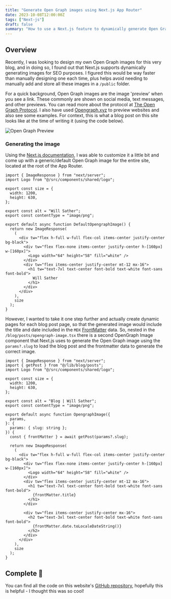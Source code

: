 ```yaml
---
title: "Generate Open Graph images using Next.js App Router"
date: 2023-10-08T12:00:00Z
tags: ["Next-js"]
draft: false
summary: "How to use a Next.js feature to dynamically generate Open Graph / Twitter images styled with Tailwind."
---
```


## Overview

Recently, I was looking to design my own Open Graph images for this very blog, and in doing so, I found out that Next.js
supports dynamically generating images for SEO purposes. I figured this would be way faster than manually designing one each time,
plus helps avoid needing to manually add and store all these images in a `/public` folder.

For a quick background, Open Graph images are the image 'preview' when you see a link. These commonly are shown on social media,
text messages, and other previews. You can read more about the protocol at [The Open Graph Protocol](https://ogp.me/). I also
have used [Opengraph.xyz](https://www.opengraph.xyz/) to preview websites and also see some examples. For context, this is what a blog post on this
site looks like at the time of writing it (using the code below).

<Image
  alt="Open Graph Preview"
  src="/assets/blog/images/nextjs-open-graph-images/preview.png"
  width={2214}
  height={1596}
/>

### Generating the image

Using the [Next.js documentation](https://nextjs.org/docs/app/api-reference/file-conventions/metadata/opengraph-image),
I was able to customize it a little bit and come up with a generic/default Open Graph image for the entire site,
located at the root of the App Router.

```tsx fileName="/app/opengraph-image.tsx"
import { ImageResponse } from "next/server";
import Logo from "@/src/components/shared/logo";

export const size = {
  width: 1200,
  height: 630,
};

export const alt = "Will Sather";
export const contentType = "image/png";

export default async function DefaultOpengraphImage() {
  return new ImageResponse(
    (
      <div tw="flex h-full w-full flex-col items-center justify-center bg-black">
        <div tw="flex flex-none items-center justify-center h-[160px] w-[160px]">
          <Logo width="64" height="58" fill="white" />
        </div>
        <div tw="flex items-center justify-center mt-12 mx-16">
          <h1 tw="text-7xl text-center font-bold text-white font-sans font-bold">
            Will Sather
          </h1>
        </div>
      </div>
    ),
    size
  );
}
```

However, I wanted to take it one step further and actually create dynamic pages for each blog post page, so that the generated
image would include the title and date included in the `MDX` [FrontMatter](https://www.npmjs.com/package/front-matter) data.
So, nested in the `/blog/posts/opengraph-image.tsx` there is a second OpenGraph Image component that Next.js uses to
generate the Open Graph image using the `params?.slug` to load the blog post and the frontmatter data to generate the correct image.

```tsx fileName="/app/blog/posts/[slug]/opengraph-image.tsx"
import { ImageResponse } from "next/server";
import { getPost } from "@/lib/blog/posts";
import Logo from "@/src/components/shared/logo";

export const size = {
  width: 1200,
  height: 630,
};

export const alt = "Blog | Will Sather";
export const contentType = "image/png";

export default async function OpengraphImage({
  params,
}: {
  params: { slug: string };
}) {
  const { frontMatter } = await getPost(params?.slug);

  return new ImageResponse(
    (
      <div tw="flex h-full w-full flex-col items-center justify-center bg-black">
        <div tw="flex flex-none items-center justify-center h-[160px] w-[160px]">
          <Logo width="64" height="58" fill="white" />
        </div>
        <div tw="flex items-center justify-center mt-12 mx-16">
          <h1 tw="text-7xl text-center font-bold text-white font-sans font-bold">
            {frontMatter.title}
          </h1>
        </div>

        <div tw="flex items-center justify-center mx-16">
          <h2 tw="text-3xl text-center font-bold text-white font-sans font-bold">
            {frontMatter.date.toLocaleDateString()}
          </h2>
        </div>
      </div>
    ),
    size
  );
}
```

## Complete 🎉

You can find all the code on this website's [GitHub repository](https://github.com/willsather/website),
hopefully this is helpful - I thought this was so cool!
